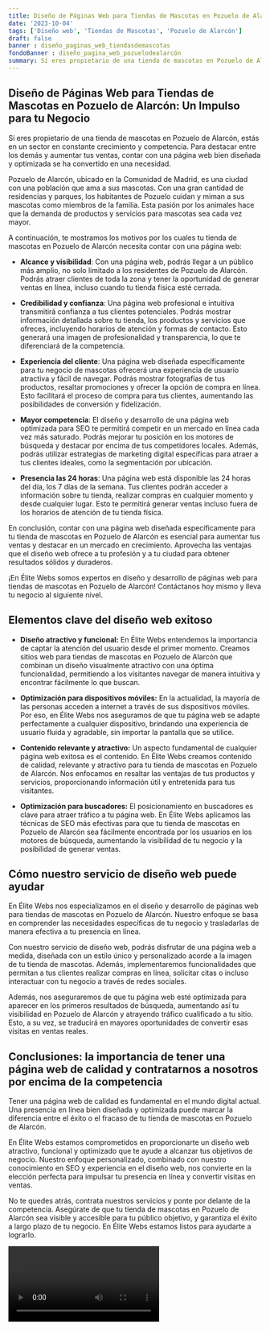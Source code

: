 ```yaml
---
title: Diseño de Páginas Web para Tiendas de Mascotas en Pozuelo de Alarcón
date: '2023-10-04'
tags: ['Diseño web', 'Tiendas de Mascotas', 'Pozuelo de Alarcón']
draft: false
banner : diseño_paginas_web_tiendasdemascotas
fondoBanner : diseño_pagina_web_pozuelodealarcón
summary: Si eres propietario de una tienda de mascotas en Pozuelo de Alarcón, estás en un sector en constante crecimiento y competencia. Para destacar entre los demás y aumentar tus ventas, contar con una página web bien diseñada y optimizada se ha convertido en una necesidad. 
---
```


## **Diseño de Páginas Web para Tiendas de Mascotas en Pozuelo de Alarcón: Un Impulso para tu Negocio**

Si eres propietario de una tienda de mascotas en Pozuelo de Alarcón, estás en un sector en constante crecimiento y competencia. Para destacar entre los demás y aumentar tus ventas, contar con una página web bien diseñada y optimizada se ha convertido en una necesidad. 

Pozuelo de Alarcón, ubicado en la Comunidad de Madrid, es una ciudad con una población que ama a sus mascotas. Con una gran cantidad de residencias y parques, los habitantes de Pozuelo cuidan y miman a sus mascotas como miembros de la familia. Esta pasión por los animales hace que la demanda de productos y servicios para mascotas sea cada vez mayor.

A continuación, te mostramos los motivos por los cuales tu tienda de mascotas en Pozuelo de Alarcón necesita contar con una página web:

- **Alcance y visibilidad**: Con una página web, podrás llegar a un público más amplio, no solo limitado a los residentes de Pozuelo de Alarcón. Podrás atraer clientes de toda la zona y tener la oportunidad de generar ventas en línea, incluso cuando tu tienda física esté cerrada.

- **Credibilidad y confianza**: Una página web profesional e intuitiva transmitirá confianza a tus clientes potenciales. Podrás mostrar información detallada sobre tu tienda, los productos y servicios que ofreces, incluyendo horarios de atención y formas de contacto. Esto generará una imagen de profesionalidad y transparencia, lo que te diferenciará de la competencia.

- **Experiencia del cliente**: Una página web diseñada específicamente para tu negocio de mascotas ofrecerá una experiencia de usuario atractiva y fácil de navegar. Podrás mostrar fotografías de tus productos, resaltar promociones y ofrecer la opción de compra en línea. Esto facilitará el proceso de compra para tus clientes, aumentando las posibilidades de conversión y fidelización.

- **Mayor competencia**: El diseño y desarrollo de una página web optimizada para SEO te permitirá competir en un mercado en línea cada vez más saturado. Podrás mejorar tu posición en los motores de búsqueda y destacar por encima de tus competidores locales. Además, podrás utilizar estrategias de marketing digital específicas para atraer a tus clientes ideales, como la segmentación por ubicación.

- **Presencia las 24 horas**: Una página web está disponible las 24 horas del día, los 7 días de la semana. Tus clientes podrán acceder a información sobre tu tienda, realizar compras en cualquier momento y desde cualquier lugar. Esto te permitirá generar ventas incluso fuera de los horarios de atención de tu tienda física.

En conclusión, contar con una página web diseñada específicamente para tu tienda de mascotas en Pozuelo de Alarcón es esencial para aumentar tus ventas y destacar en un mercado en crecimiento. Aprovecha las ventajas que el diseño web ofrece a tu profesión y a tu ciudad para obtener resultados sólidos y duraderos.

¡En Élite Webs somos expertos en diseño y desarrollo de páginas web para tiendas de mascotas en Pozuelo de Alarcón! Contáctanos hoy mismo y lleva tu negocio al siguiente nivel.

<GifSeo />

<Cta />

## Elementos clave del diseño web exitoso

- **Diseño atractivo y funcional:** En Élite Webs entendemos la importancia de captar la atención del usuario desde el primer momento. Creamos sitios web para tiendas de mascotas en Pozuelo de Alarcón que combinan un diseño visualmente atractivo con una óptima funcionalidad, permitiendo a los visitantes navegar de manera intuitiva y encontrar fácilmente lo que buscan.

- **Optimización para dispositivos móviles:** En la actualidad, la mayoría de las personas acceden a internet a través de sus dispositivos móviles. Por eso, en Élite Webs nos aseguramos de que tu página web se adapte perfectamente a cualquier dispositivo, brindando una experiencia de usuario fluida y agradable, sin importar la pantalla que se utilice.

- **Contenido relevante y atractivo:** Un aspecto fundamental de cualquier página web exitosa es el contenido. En Élite Webs creamos contenido de calidad, relevante y atractivo para tu tienda de mascotas en Pozuelo de Alarcón. Nos enfocamos en resaltar las ventajas de tus productos y servicios, proporcionando información útil y entretenida para tus visitantes.

- **Optimización para buscadores:** El posicionamiento en buscadores es clave para atraer tráfico a tu página web. En Élite Webs aplicamos las técnicas de SEO más efectivas para que tu tienda de mascotas en Pozuelo de Alarcón sea fácilmente encontrada por los usuarios en los motores de búsqueda, aumentando la visibilidad de tu negocio y la posibilidad de generar ventas.

## Cómo nuestro servicio de diseño web puede ayudar

En Élite Webs nos especializamos en el diseño y desarrollo de páginas web para tiendas de mascotas en Pozuelo de Alarcón. Nuestro enfoque se basa en comprender las necesidades específicas de tu negocio y trasladarlas de manera efectiva a tu presencia en línea.

Con nuestro servicio de diseño web, podrás disfrutar de una página web a medida, diseñada con un estilo único y personalizado acorde a la imagen de tu tienda de mascotas. Además, implementaremos funcionalidades que permitan a tus clientes realizar compras en línea, solicitar citas o incluso interactuar con tu negocio a través de redes sociales.

Además, nos aseguraremos de que tu página web esté optimizada para aparecer en los primeros resultados de búsqueda, aumentando así tu visibilidad en Pozuelo de Alarcón y atrayendo tráfico cualificado a tu sitio. Esto, a su vez, se traducirá en mayores oportunidades de convertir esas visitas en ventas reales.

## Conclusiones: la importancia de tener una página web de calidad y contratarnos a nosotros por encima de la competencia

Tener una página web de calidad es fundamental en el mundo digital actual. Una presencia en línea bien diseñada y optimizada puede marcar la diferencia entre el éxito o el fracaso de tu tienda de mascotas en Pozuelo de Alarcón.

En Élite Webs estamos comprometidos en proporcionarte un diseño web atractivo, funcional y optimizado que te ayude a alcanzar tus objetivos de negocio. Nuestro enfoque personalizado, combinado con nuestro conocimiento en SEO y experiencia en el diseño web, nos convierte en la elección perfecta para impulsar tu presencia en línea y convertir visitas en ventas.

No te quedes atrás, contrata nuestros servicios y ponte por delante de la competencia. Asegúrate de que tu tienda de mascotas en Pozuelo de Alarcón sea visible y accesible para tu público objetivo, y garantiza el éxito a largo plazo de tu negocio. En Élite Webs estamos listos para ayudarte a lograrlo.

<Video />

<CtaBot job='Tiendas de Mascotas' city='Pozuelo de Alarcón'/>

<Gmaps query='Pozuelo de Alarcón+españa+maps' />